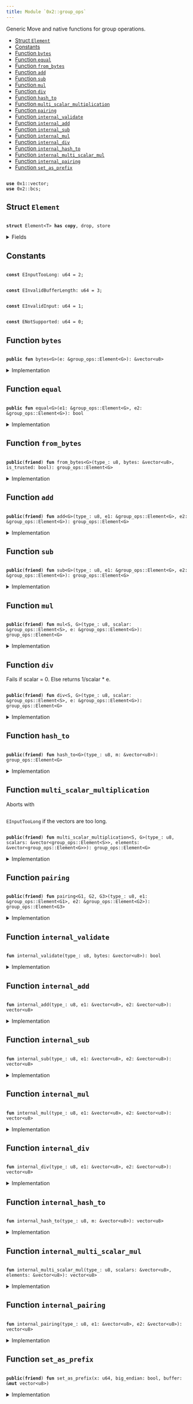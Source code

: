 ```yaml
---
title: Module `0x2::group_ops`
---
```


<Link id="0x2_group_ops"/>
Generic Move and native functions for group operations.


-  [Struct `Element`](#0x2_group_ops_Element)
-  [Constants](#@Constants_0)
-  [Function `bytes`](#0x2_group_ops_bytes)
-  [Function `equal`](#0x2_group_ops_equal)
-  [Function `from_bytes`](#0x2_group_ops_from_bytes)
-  [Function `add`](#0x2_group_ops_add)
-  [Function `sub`](#0x2_group_ops_sub)
-  [Function `mul`](#0x2_group_ops_mul)
-  [Function `div`](#0x2_group_ops_div)
-  [Function `hash_to`](#0x2_group_ops_hash_to)
-  [Function `multi_scalar_multiplication`](#0x2_group_ops_multi_scalar_multiplication)
-  [Function `pairing`](#0x2_group_ops_pairing)
-  [Function `internal_validate`](#0x2_group_ops_internal_validate)
-  [Function `internal_add`](#0x2_group_ops_internal_add)
-  [Function `internal_sub`](#0x2_group_ops_internal_sub)
-  [Function `internal_mul`](#0x2_group_ops_internal_mul)
-  [Function `internal_div`](#0x2_group_ops_internal_div)
-  [Function `internal_hash_to`](#0x2_group_ops_internal_hash_to)
-  [Function `internal_multi_scalar_mul`](#0x2_group_ops_internal_multi_scalar_mul)
-  [Function `internal_pairing`](#0x2_group_ops_internal_pairing)
-  [Function `set_as_prefix`](#0x2_group_ops_set_as_prefix)


<pre><code>
<b>use</b> <Link href="../move-stdlib/vector#0x1_vector">0x1::vector</Link>;
<b>use</b> <Link href="bcs#0x2_bcs">0x2::bcs</Link>;
</code></pre>



<Link id="0x2_group_ops_Element"></Link>

## Struct `Element`



<pre><code>
<b>struct</b> <Link href="group_ops#0x2_group_ops_Element">Element</Link>&lt;T&gt; <b>has</b> <b>copy</b>, drop, store
</code></pre>



<details>
<summary>Fields</summary>


<dl>
<dt>
<code>
bytes: <Link href="../move-stdlib/vector#0x1_vector">vector</Link>&lt;u8&gt;</code>
</dt>
<dd>

</dd>
</dl>


</details>

<Link id="@Constants_0"></Link>

## Constants


<Link id="0x2_group_ops_EInputTooLong"></Link>



<pre><code>
<b>const</b> <Link href="group_ops#0x2_group_ops_EInputTooLong">EInputTooLong</Link>: u64 = 2;
</code></pre>



<Link id="0x2_group_ops_EInvalidBufferLength"></Link>



<pre><code>
<b>const</b> <Link href="group_ops#0x2_group_ops_EInvalidBufferLength">EInvalidBufferLength</Link>: u64 = 3;
</code></pre>



<Link id="0x2_group_ops_EInvalidInput"></Link>



<pre><code>
<b>const</b> <Link href="group_ops#0x2_group_ops_EInvalidInput">EInvalidInput</Link>: u64 = 1;
</code></pre>



<Link id="0x2_group_ops_ENotSupported"></Link>



<pre><code>
<b>const</b> <Link href="group_ops#0x2_group_ops_ENotSupported">ENotSupported</Link>: u64 = 0;
</code></pre>



<Link id="0x2_group_ops_bytes"></Link>

## Function `bytes`



<pre><code>
<b>public</b> <b>fun</b> <Link href="group_ops#0x2_group_ops_bytes">bytes</Link>&lt;G&gt;(e: &<Link href="group_ops#0x2_group_ops_Element">group_ops::Element</Link>&lt;G&gt;): &<Link href="../move-stdlib/vector#0x1_vector">vector</Link>&lt;u8&gt;
</code></pre>



<details>
<summary>Implementation</summary>


<pre><code>
<b>public</b> <b>fun</b> <Link href="group_ops#0x2_group_ops_bytes">bytes</Link>&lt;G&gt;(e: &<Link href="group_ops#0x2_group_ops_Element">Element</Link>&lt;G&gt;): &<Link href="../move-stdlib/vector#0x1_vector">vector</Link>&lt;u8&gt; \{
    &e.bytes
}
</code></pre>



</details>

<Link id="0x2_group_ops_equal"></Link>

## Function `equal`



<pre><code>
<b>public</b> <b>fun</b> <Link href="group_ops#0x2_group_ops_equal">equal</Link>&lt;G&gt;(e1: &<Link href="group_ops#0x2_group_ops_Element">group_ops::Element</Link>&lt;G&gt;, e2: &<Link href="group_ops#0x2_group_ops_Element">group_ops::Element</Link>&lt;G&gt;): bool
</code></pre>



<details>
<summary>Implementation</summary>


<pre><code>
<b>public</b> <b>fun</b> <Link href="group_ops#0x2_group_ops_equal">equal</Link>&lt;G&gt;(e1: &<Link href="group_ops#0x2_group_ops_Element">Element</Link>&lt;G&gt;, e2: &<Link href="group_ops#0x2_group_ops_Element">Element</Link>&lt;G&gt;): bool \{
    &e1.bytes == &e2.bytes
}
</code></pre>



</details>

<Link id="0x2_group_ops_from_bytes"></Link>

## Function `from_bytes`



<pre><code>
<b>public</b>(<b>friend</b>) <b>fun</b> <Link href="group_ops#0x2_group_ops_from_bytes">from_bytes</Link>&lt;G&gt;(type_: u8, bytes: &<Link href="../move-stdlib/vector#0x1_vector">vector</Link>&lt;u8&gt;, is_trusted: bool): <Link href="group_ops#0x2_group_ops_Element">group_ops::Element</Link>&lt;G&gt;
</code></pre>



<details>
<summary>Implementation</summary>


<pre><code>
<b>public</b>(<Link href="package#0x2_package">package</Link>) <b>fun</b> <Link href="group_ops#0x2_group_ops_from_bytes">from_bytes</Link>&lt;G&gt;(type_: u8, bytes: &<Link href="../move-stdlib/vector#0x1_vector">vector</Link>&lt;u8&gt;, is_trusted: bool): <Link href="group_ops#0x2_group_ops_Element">Element</Link>&lt;G&gt; \{
    <b>assert</b>!(is_trusted || <Link href="group_ops#0x2_group_ops_internal_validate">internal_validate</Link>(type_, bytes), <Link href="group_ops#0x2_group_ops_EInvalidInput">EInvalidInput</Link>);
    <Link href="group_ops#0x2_group_ops_Element">Element</Link>&lt;G&gt; \{ bytes: *bytes }
}
</code></pre>



</details>

<Link id="0x2_group_ops_add"></Link>

## Function `add`



<pre><code>
<b>public</b>(<b>friend</b>) <b>fun</b> <Link href="group_ops#0x2_group_ops_add">add</Link>&lt;G&gt;(type_: u8, e1: &<Link href="group_ops#0x2_group_ops_Element">group_ops::Element</Link>&lt;G&gt;, e2: &<Link href="group_ops#0x2_group_ops_Element">group_ops::Element</Link>&lt;G&gt;): <Link href="group_ops#0x2_group_ops_Element">group_ops::Element</Link>&lt;G&gt;
</code></pre>



<details>
<summary>Implementation</summary>


<pre><code>
<b>public</b>(<Link href="package#0x2_package">package</Link>) <b>fun</b> <Link href="group_ops#0x2_group_ops_add">add</Link>&lt;G&gt;(type_: u8, e1: &<Link href="group_ops#0x2_group_ops_Element">Element</Link>&lt;G&gt;, e2: &<Link href="group_ops#0x2_group_ops_Element">Element</Link>&lt;G&gt;): <Link href="group_ops#0x2_group_ops_Element">Element</Link>&lt;G&gt; \{
    <Link href="group_ops#0x2_group_ops_Element">Element</Link>&lt;G&gt; \{ bytes: <Link href="group_ops#0x2_group_ops_internal_add">internal_add</Link>(type_, &e1.bytes, &e2.bytes) }
}
</code></pre>



</details>

<Link id="0x2_group_ops_sub"></Link>

## Function `sub`



<pre><code>
<b>public</b>(<b>friend</b>) <b>fun</b> <Link href="group_ops#0x2_group_ops_sub">sub</Link>&lt;G&gt;(type_: u8, e1: &<Link href="group_ops#0x2_group_ops_Element">group_ops::Element</Link>&lt;G&gt;, e2: &<Link href="group_ops#0x2_group_ops_Element">group_ops::Element</Link>&lt;G&gt;): <Link href="group_ops#0x2_group_ops_Element">group_ops::Element</Link>&lt;G&gt;
</code></pre>



<details>
<summary>Implementation</summary>


<pre><code>
<b>public</b>(<Link href="package#0x2_package">package</Link>) <b>fun</b> <Link href="group_ops#0x2_group_ops_sub">sub</Link>&lt;G&gt;(type_: u8, e1: &<Link href="group_ops#0x2_group_ops_Element">Element</Link>&lt;G&gt;, e2: &<Link href="group_ops#0x2_group_ops_Element">Element</Link>&lt;G&gt;): <Link href="group_ops#0x2_group_ops_Element">Element</Link>&lt;G&gt; \{
    <Link href="group_ops#0x2_group_ops_Element">Element</Link>&lt;G&gt; \{ bytes: <Link href="group_ops#0x2_group_ops_internal_sub">internal_sub</Link>(type_, &e1.bytes, &e2.bytes) }
}
</code></pre>



</details>

<Link id="0x2_group_ops_mul"></Link>

## Function `mul`



<pre><code>
<b>public</b>(<b>friend</b>) <b>fun</b> <Link href="group_ops#0x2_group_ops_mul">mul</Link>&lt;S, G&gt;(type_: u8, scalar: &<Link href="group_ops#0x2_group_ops_Element">group_ops::Element</Link>&lt;S&gt;, e: &<Link href="group_ops#0x2_group_ops_Element">group_ops::Element</Link>&lt;G&gt;): <Link href="group_ops#0x2_group_ops_Element">group_ops::Element</Link>&lt;G&gt;
</code></pre>



<details>
<summary>Implementation</summary>


<pre><code>
<b>public</b>(<Link href="package#0x2_package">package</Link>) <b>fun</b> <Link href="group_ops#0x2_group_ops_mul">mul</Link>&lt;S, G&gt;(type_: u8, scalar: &<Link href="group_ops#0x2_group_ops_Element">Element</Link>&lt;S&gt;, e: &<Link href="group_ops#0x2_group_ops_Element">Element</Link>&lt;G&gt;): <Link href="group_ops#0x2_group_ops_Element">Element</Link>&lt;G&gt; \{
    <Link href="group_ops#0x2_group_ops_Element">Element</Link>&lt;G&gt; \{ bytes: <Link href="group_ops#0x2_group_ops_internal_mul">internal_mul</Link>(type_, &scalar.bytes, &e.bytes) }
}
</code></pre>



</details>

<Link id="0x2_group_ops_div"></Link>

## Function `div`

Fails if scalar = 0. Else returns 1/scalar * e.


<pre><code>
<b>public</b>(<b>friend</b>) <b>fun</b> <Link href="group_ops#0x2_group_ops_div">div</Link>&lt;S, G&gt;(type_: u8, scalar: &<Link href="group_ops#0x2_group_ops_Element">group_ops::Element</Link>&lt;S&gt;, e: &<Link href="group_ops#0x2_group_ops_Element">group_ops::Element</Link>&lt;G&gt;): <Link href="group_ops#0x2_group_ops_Element">group_ops::Element</Link>&lt;G&gt;
</code></pre>



<details>
<summary>Implementation</summary>


<pre><code>
<b>public</b>(<Link href="package#0x2_package">package</Link>) <b>fun</b> <Link href="group_ops#0x2_group_ops_div">div</Link>&lt;S, G&gt;(type_: u8, scalar: &<Link href="group_ops#0x2_group_ops_Element">Element</Link>&lt;S&gt;, e: &<Link href="group_ops#0x2_group_ops_Element">Element</Link>&lt;G&gt;): <Link href="group_ops#0x2_group_ops_Element">Element</Link>&lt;G&gt; \{
    <Link href="group_ops#0x2_group_ops_Element">Element</Link>&lt;G&gt; \{ bytes: <Link href="group_ops#0x2_group_ops_internal_div">internal_div</Link>(type_, &scalar.bytes, &e.bytes) }
}
</code></pre>



</details>

<Link id="0x2_group_ops_hash_to"></Link>

## Function `hash_to`



<pre><code>
<b>public</b>(<b>friend</b>) <b>fun</b> <Link href="group_ops#0x2_group_ops_hash_to">hash_to</Link>&lt;G&gt;(type_: u8, m: &<Link href="../move-stdlib/vector#0x1_vector">vector</Link>&lt;u8&gt;): <Link href="group_ops#0x2_group_ops_Element">group_ops::Element</Link>&lt;G&gt;
</code></pre>



<details>
<summary>Implementation</summary>


<pre><code>
<b>public</b>(<Link href="package#0x2_package">package</Link>) <b>fun</b> <Link href="group_ops#0x2_group_ops_hash_to">hash_to</Link>&lt;G&gt;(type_: u8, m: &<Link href="../move-stdlib/vector#0x1_vector">vector</Link>&lt;u8&gt;): <Link href="group_ops#0x2_group_ops_Element">Element</Link>&lt;G&gt; \{
    <Link href="group_ops#0x2_group_ops_Element">Element</Link>&lt;G&gt; \{ bytes: <Link href="group_ops#0x2_group_ops_internal_hash_to">internal_hash_to</Link>(type_, m) }
}
</code></pre>



</details>

<Link id="0x2_group_ops_multi_scalar_multiplication"></Link>

## Function `multi_scalar_multiplication`

Aborts with <code>
<Link href="group_ops#0x2_group_ops_EInputTooLong">EInputTooLong</Link></code> if the vectors are too long.


<pre><code>
<b>public</b>(<b>friend</b>) <b>fun</b> <Link href="group_ops#0x2_group_ops_multi_scalar_multiplication">multi_scalar_multiplication</Link>&lt;S, G&gt;(type_: u8, scalars: &<Link href="../move-stdlib/vector#0x1_vector">vector</Link>&lt;<Link href="group_ops#0x2_group_ops_Element">group_ops::Element</Link>&lt;S&gt;&gt;, elements: &<Link href="../move-stdlib/vector#0x1_vector">vector</Link>&lt;<Link href="group_ops#0x2_group_ops_Element">group_ops::Element</Link>&lt;G&gt;&gt;): <Link href="group_ops#0x2_group_ops_Element">group_ops::Element</Link>&lt;G&gt;
</code></pre>



<details>
<summary>Implementation</summary>


<pre><code>
<b>public</b>(<Link href="package#0x2_package">package</Link>) <b>fun</b> <Link href="group_ops#0x2_group_ops_multi_scalar_multiplication">multi_scalar_multiplication</Link>&lt;S, G&gt;(type_: u8, scalars: &<Link href="../move-stdlib/vector#0x1_vector">vector</Link>&lt;<Link href="group_ops#0x2_group_ops_Element">Element</Link>&lt;S&gt;&gt;, elements: &<Link href="../move-stdlib/vector#0x1_vector">vector</Link>&lt;<Link href="group_ops#0x2_group_ops_Element">Element</Link>&lt;G&gt;&gt;): <Link href="group_ops#0x2_group_ops_Element">Element</Link>&lt;G&gt; \{
    <b>assert</b>!(scalars.length() &gt; 0, <Link href="group_ops#0x2_group_ops_EInvalidInput">EInvalidInput</Link>);
    <b>assert</b>!(scalars.length() == elements.length(), <Link href="group_ops#0x2_group_ops_EInvalidInput">EInvalidInput</Link>);

    <b>let</b> <b>mut</b> scalars_bytes: <Link href="../move-stdlib/vector#0x1_vector">vector</Link>&lt;u8&gt; = <Link href="../move-stdlib/vector#0x1_vector">vector</Link>[];
    <b>let</b> <b>mut</b> elements_bytes: <Link href="../move-stdlib/vector#0x1_vector">vector</Link>&lt;u8&gt;  = <Link href="../move-stdlib/vector#0x1_vector">vector</Link>[];
    <b>let</b> <b>mut</b> i = 0;
    <b>while</b> (i &lt; scalars.length()) \{
        <b>let</b> scalar_vec = scalars[i];
        scalars_bytes.append(scalar_vec.bytes);
        <b>let</b> element_vec = elements[i];
        elements_bytes.append(element_vec.bytes);
        i = i + 1;
    };
    <Link href="group_ops#0x2_group_ops_Element">Element</Link>&lt;G&gt; \{ bytes: <Link href="group_ops#0x2_group_ops_internal_multi_scalar_mul">internal_multi_scalar_mul</Link>(type_, &scalars_bytes, &elements_bytes) }
}
</code></pre>



</details>

<Link id="0x2_group_ops_pairing"></Link>

## Function `pairing`



<pre><code>
<b>public</b>(<b>friend</b>) <b>fun</b> <Link href="group_ops#0x2_group_ops_pairing">pairing</Link>&lt;G1, G2, G3&gt;(type_: u8, e1: &<Link href="group_ops#0x2_group_ops_Element">group_ops::Element</Link>&lt;G1&gt;, e2: &<Link href="group_ops#0x2_group_ops_Element">group_ops::Element</Link>&lt;G2&gt;): <Link href="group_ops#0x2_group_ops_Element">group_ops::Element</Link>&lt;G3&gt;
</code></pre>



<details>
<summary>Implementation</summary>


<pre><code>
<b>public</b>(<Link href="package#0x2_package">package</Link>) <b>fun</b> <Link href="group_ops#0x2_group_ops_pairing">pairing</Link>&lt;G1, G2, G3&gt;(type_: u8, e1: &<Link href="group_ops#0x2_group_ops_Element">Element</Link>&lt;G1&gt;, e2: &<Link href="group_ops#0x2_group_ops_Element">Element</Link>&lt;G2&gt;): <Link href="group_ops#0x2_group_ops_Element">Element</Link>&lt;G3&gt; \{
    <Link href="group_ops#0x2_group_ops_Element">Element</Link>&lt;G3&gt; \{ bytes: <Link href="group_ops#0x2_group_ops_internal_pairing">internal_pairing</Link>(type_, &e1.bytes, &e2.bytes) }
}
</code></pre>



</details>

<Link id="0x2_group_ops_internal_validate"></Link>

## Function `internal_validate`



<pre><code>
<b>fun</b> <Link href="group_ops#0x2_group_ops_internal_validate">internal_validate</Link>(type_: u8, bytes: &<Link href="../move-stdlib/vector#0x1_vector">vector</Link>&lt;u8&gt;): bool
</code></pre>



<details>
<summary>Implementation</summary>


<pre><code>
<b>native</b> <b>fun</b> <Link href="group_ops#0x2_group_ops_internal_validate">internal_validate</Link>(type_: u8, bytes: &<Link href="../move-stdlib/vector#0x1_vector">vector</Link>&lt;u8&gt;): bool;
</code></pre>



</details>

<Link id="0x2_group_ops_internal_add"></Link>

## Function `internal_add`



<pre><code>
<b>fun</b> <Link href="group_ops#0x2_group_ops_internal_add">internal_add</Link>(type_: u8, e1: &<Link href="../move-stdlib/vector#0x1_vector">vector</Link>&lt;u8&gt;, e2: &<Link href="../move-stdlib/vector#0x1_vector">vector</Link>&lt;u8&gt;): <Link href="../move-stdlib/vector#0x1_vector">vector</Link>&lt;u8&gt;
</code></pre>



<details>
<summary>Implementation</summary>


<pre><code>
<b>native</b> <b>fun</b> <Link href="group_ops#0x2_group_ops_internal_add">internal_add</Link>(type_: u8, e1: &<Link href="../move-stdlib/vector#0x1_vector">vector</Link>&lt;u8&gt;, e2: &<Link href="../move-stdlib/vector#0x1_vector">vector</Link>&lt;u8&gt;): <Link href="../move-stdlib/vector#0x1_vector">vector</Link>&lt;u8&gt;;
</code></pre>



</details>

<Link id="0x2_group_ops_internal_sub"></Link>

## Function `internal_sub`



<pre><code>
<b>fun</b> <Link href="group_ops#0x2_group_ops_internal_sub">internal_sub</Link>(type_: u8, e1: &<Link href="../move-stdlib/vector#0x1_vector">vector</Link>&lt;u8&gt;, e2: &<Link href="../move-stdlib/vector#0x1_vector">vector</Link>&lt;u8&gt;): <Link href="../move-stdlib/vector#0x1_vector">vector</Link>&lt;u8&gt;
</code></pre>



<details>
<summary>Implementation</summary>


<pre><code>
<b>native</b> <b>fun</b> <Link href="group_ops#0x2_group_ops_internal_sub">internal_sub</Link>(type_: u8, e1: &<Link href="../move-stdlib/vector#0x1_vector">vector</Link>&lt;u8&gt;, e2: &<Link href="../move-stdlib/vector#0x1_vector">vector</Link>&lt;u8&gt;): <Link href="../move-stdlib/vector#0x1_vector">vector</Link>&lt;u8&gt;;
</code></pre>



</details>

<Link id="0x2_group_ops_internal_mul"></Link>

## Function `internal_mul`



<pre><code>
<b>fun</b> <Link href="group_ops#0x2_group_ops_internal_mul">internal_mul</Link>(type_: u8, e1: &<Link href="../move-stdlib/vector#0x1_vector">vector</Link>&lt;u8&gt;, e2: &<Link href="../move-stdlib/vector#0x1_vector">vector</Link>&lt;u8&gt;): <Link href="../move-stdlib/vector#0x1_vector">vector</Link>&lt;u8&gt;
</code></pre>



<details>
<summary>Implementation</summary>


<pre><code>
<b>native</b> <b>fun</b> <Link href="group_ops#0x2_group_ops_internal_mul">internal_mul</Link>(type_: u8, e1: &<Link href="../move-stdlib/vector#0x1_vector">vector</Link>&lt;u8&gt;, e2: &<Link href="../move-stdlib/vector#0x1_vector">vector</Link>&lt;u8&gt;): <Link href="../move-stdlib/vector#0x1_vector">vector</Link>&lt;u8&gt;;
</code></pre>



</details>

<Link id="0x2_group_ops_internal_div"></Link>

## Function `internal_div`



<pre><code>
<b>fun</b> <Link href="group_ops#0x2_group_ops_internal_div">internal_div</Link>(type_: u8, e1: &<Link href="../move-stdlib/vector#0x1_vector">vector</Link>&lt;u8&gt;, e2: &<Link href="../move-stdlib/vector#0x1_vector">vector</Link>&lt;u8&gt;): <Link href="../move-stdlib/vector#0x1_vector">vector</Link>&lt;u8&gt;
</code></pre>



<details>
<summary>Implementation</summary>


<pre><code>
<b>native</b> <b>fun</b> <Link href="group_ops#0x2_group_ops_internal_div">internal_div</Link>(type_: u8, e1: &<Link href="../move-stdlib/vector#0x1_vector">vector</Link>&lt;u8&gt;, e2: &<Link href="../move-stdlib/vector#0x1_vector">vector</Link>&lt;u8&gt;): <Link href="../move-stdlib/vector#0x1_vector">vector</Link>&lt;u8&gt;;
</code></pre>



</details>

<Link id="0x2_group_ops_internal_hash_to"></Link>

## Function `internal_hash_to`



<pre><code>
<b>fun</b> <Link href="group_ops#0x2_group_ops_internal_hash_to">internal_hash_to</Link>(type_: u8, m: &<Link href="../move-stdlib/vector#0x1_vector">vector</Link>&lt;u8&gt;): <Link href="../move-stdlib/vector#0x1_vector">vector</Link>&lt;u8&gt;
</code></pre>



<details>
<summary>Implementation</summary>


<pre><code>
<b>native</b> <b>fun</b> <Link href="group_ops#0x2_group_ops_internal_hash_to">internal_hash_to</Link>(type_: u8, m: &<Link href="../move-stdlib/vector#0x1_vector">vector</Link>&lt;u8&gt;): <Link href="../move-stdlib/vector#0x1_vector">vector</Link>&lt;u8&gt;;
</code></pre>



</details>

<Link id="0x2_group_ops_internal_multi_scalar_mul"></Link>

## Function `internal_multi_scalar_mul`



<pre><code>
<b>fun</b> <Link href="group_ops#0x2_group_ops_internal_multi_scalar_mul">internal_multi_scalar_mul</Link>(type_: u8, scalars: &<Link href="../move-stdlib/vector#0x1_vector">vector</Link>&lt;u8&gt;, elements: &<Link href="../move-stdlib/vector#0x1_vector">vector</Link>&lt;u8&gt;): <Link href="../move-stdlib/vector#0x1_vector">vector</Link>&lt;u8&gt;
</code></pre>



<details>
<summary>Implementation</summary>


<pre><code>
<b>native</b> <b>fun</b> <Link href="group_ops#0x2_group_ops_internal_multi_scalar_mul">internal_multi_scalar_mul</Link>(type_: u8, scalars: &<Link href="../move-stdlib/vector#0x1_vector">vector</Link>&lt;u8&gt;, elements: &<Link href="../move-stdlib/vector#0x1_vector">vector</Link>&lt;u8&gt;): <Link href="../move-stdlib/vector#0x1_vector">vector</Link>&lt;u8&gt;;
</code></pre>



</details>

<Link id="0x2_group_ops_internal_pairing"></Link>

## Function `internal_pairing`



<pre><code>
<b>fun</b> <Link href="group_ops#0x2_group_ops_internal_pairing">internal_pairing</Link>(type_: u8, e1: &<Link href="../move-stdlib/vector#0x1_vector">vector</Link>&lt;u8&gt;, e2: &<Link href="../move-stdlib/vector#0x1_vector">vector</Link>&lt;u8&gt;): <Link href="../move-stdlib/vector#0x1_vector">vector</Link>&lt;u8&gt;
</code></pre>



<details>
<summary>Implementation</summary>


<pre><code>
<b>native</b> <b>fun</b> <Link href="group_ops#0x2_group_ops_internal_pairing">internal_pairing</Link>(type_: u8, e1: &<Link href="../move-stdlib/vector#0x1_vector">vector</Link>&lt;u8&gt;, e2: &<Link href="../move-stdlib/vector#0x1_vector">vector</Link>&lt;u8&gt;): <Link href="../move-stdlib/vector#0x1_vector">vector</Link>&lt;u8&gt;;
</code></pre>



</details>

<Link id="0x2_group_ops_set_as_prefix"></Link>

## Function `set_as_prefix`



<pre><code>
<b>public</b>(<b>friend</b>) <b>fun</b> <Link href="group_ops#0x2_group_ops_set_as_prefix">set_as_prefix</Link>(x: u64, big_endian: bool, buffer: &<b>mut</b> <Link href="../move-stdlib/vector#0x1_vector">vector</Link>&lt;u8&gt;)
</code></pre>



<details>
<summary>Implementation</summary>


<pre><code>
<b>public</b>(<Link href="package#0x2_package">package</Link>) <b>fun</b> <Link href="group_ops#0x2_group_ops_set_as_prefix">set_as_prefix</Link>(x: u64, big_endian: bool, buffer: &<b>mut</b> <Link href="../move-stdlib/vector#0x1_vector">vector</Link>&lt;u8&gt;) \{
    <b>let</b> buffer_len = buffer.length();
    <b>assert</b>!(buffer_len &gt; 7, <Link href="group_ops#0x2_group_ops_EInvalidBufferLength">EInvalidBufferLength</Link>);
    <b>let</b> x_as_bytes = <Link href="../move-stdlib/bcs#0x1_bcs_to_bytes">bcs::to_bytes</Link>(&x); // little endian
    <b>let</b> <b>mut</b> i = 0;
    <b>while</b> (i &lt; 8) \{
        <b>let</b> position = <b>if</b> (big_endian) \{ buffer_len - i - 1 } <b>else</b> \{ i };
        *(&<b>mut</b> buffer[position]) = x_as_bytes[i];
        i = i + 1;
    };
}
</code></pre>



</details>
